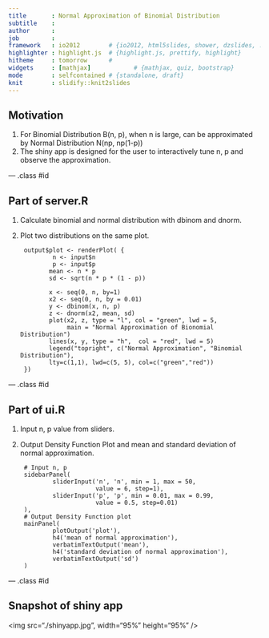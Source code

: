 ```yaml
---
title       : Normal Approximation of Binomial Distribution
subtitle    : 
author      : 
job         : 
framework   : io2012        # {io2012, html5slides, shower, dzslides, ...}
highlighter : highlight.js  # {highlight.js, prettify, highlight}
hitheme     : tomorrow      # 
widgets     : [mathjax]            # {mathjax, quiz, bootstrap}
mode        : selfcontained # {standalone, draft}
knit        : slidify::knit2slides
---
```


## Motivation

1. For Binomial Distribution B(n, p), when n is large, can be approximated by Normal Distribution N(np, np(1-p))
2. The shiny app is designed for the user to interactively tune n, p and observe the approximation.

--- .class #id 

## Part of server.R
1. Calculate binomial and normal distribution with dbinom and dnorm.
2. Plot two distributions on the same plot. 

        output$plot <- renderPlot( {
                n <- input$n
                p <- input$p   
               mean <- n * p
               sd <- sqrt(n * p * (1 - p))
               
               x <- seq(0, n, by=1)
               x2 <- seq(0, n, by = 0.01)
               y <- dbinom(x, n, p)               
               z <- dnorm(x2, mean, sd)
               plot(x2, z, type = "l", col = "green", lwd = 5, 
                    main = "Normal Approximation of Bionomial Distribution")
               lines(x, y, type = "h",  col = "red", lwd = 5)    
               legend("topright", c("Normal Approximation", "Binomial Distribution"),
               lty=c(1,1), lwd=c(5, 5), col=c("green","red"))                      
        }) 

--- .class #id 

## Part of ui.R
1. Input n, p value from sliders. 
2. Output Density Function Plot and mean and standard deviation of normal approximation.

        # Input n, p
        sidebarPanel(                
                sliderInput('n', 'n', min = 1, max = 50,
                            value = 6, step=1),
                sliderInput('p', 'p', min = 0.01, max = 0.99,
                            value = 0.5, step=0.01)                
        ),
        # Output Density Function plot 
        mainPanel(
                plotOutput('plot'),    
                h4('mean of normal approximation'),
                verbatimTextOutput('mean'),
                h4('standard deviation of normal approximation'),
                verbatimTextOutput('sd')
        )

--- .class #id 

## Snapshot of shiny app
<img src="./shinyapp.jpg", width="95%" height="95%"  />
